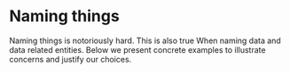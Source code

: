 
# Naming things


Naming things is notoriously hard. This is also true When naming data and data related entities. Below we present concrete examples to illustrate concerns and justify our choices.




